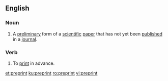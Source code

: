 ==English==

===Noun===
{{wikipedia}}
{{en-noun}}

# A [[preliminary]] form of a [[scientific]] [[paper]] that has not yet been [[published]] in a [[journal]].

===Verb===
{{en-verb}}
# To [[print]] in advance.

[[et:preprint]]
[[ku:preprint]]
[[ro:preprint]]
[[vi:preprint]]
